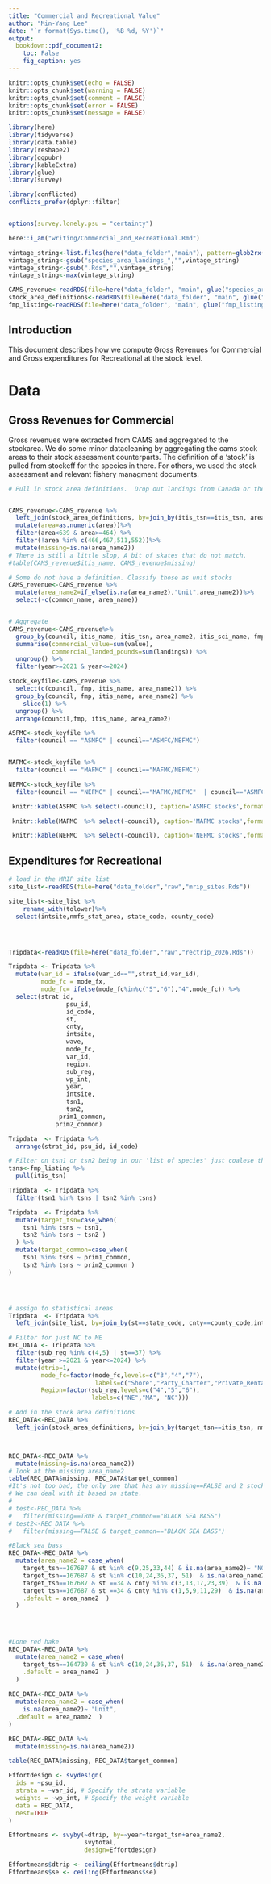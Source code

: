```yaml
---
title: "Commercial and Recreational Value"
author: "Min-Yang Lee"
date: "`r format(Sys.time(), '%B %d, %Y')`" 
output: 
  bookdown::pdf_document2:
    toc: False
    fig_caption: yes
---
```


```r
knitr::opts_chunk$set(echo = FALSE)
knitr::opts_chunk$set(warning = FALSE)
knitr::opts_chunk$set(comment = FALSE)
knitr::opts_chunk$set(error = FALSE)
knitr::opts_chunk$set(message = FALSE)

library(here)
library(tidyverse)
library(data.table)
library(reshape2)
library(ggpubr)
library(kableExtra)
library(glue)
library(survey)

library(conflicted)
conflicts_prefer(dplyr::filter)


options(survey.lonely.psu = "certainty")

```


```r
here::i_am("writing/Commercial_and_Recreational.Rmd")

vintage_string<-list.files(here("data_folder","main"), pattern=glob2rx("species_area_landings_*Rds"))
vintage_string<-gsub("species_area_landings_","",vintage_string)
vintage_string<-gsub(".Rds","",vintage_string)
vintage_string<-max(vintage_string)

CAMS_revenue<-readRDS(file=here("data_folder", "main", glue("species_area_landings_{vintage_string}.Rds")))
stock_area_definitions<-readRDS(file=here("data_folder", "main", glue("stock_area_definitions_{vintage_string}.Rds")))
fmp_listing<-readRDS(file=here("data_folder", "main", glue("fmp_listing_{vintage_string}.Rds")))

```

## Introduction

This document describes how we compute Gross Revenues for Commercial and Gross expenditures for Recreational at the stock level.

# Data




## Gross Revenues for Commercial

Gross revenues were extracted from CAMS and aggregated to the stockarea. We do some minor datacleaning by aggregating the cams stock areas to their stock assessment counterparts.  The definition of a 'stock' is pulled from stockeff for the species in there. For others, we used the stock assessment and relevant fishery managment documents.

```r

# Pull in stock area definitions.  Drop out landings from Canada or the 700s.


CAMS_revenue<-CAMS_revenue %>%
  left_join(stock_area_definitions, by=join_by(itis_tsn==itis_tsn, area==area))%>%
  mutate(area=as.numeric(area))%>%
  filter(area<639 & area>=464) %>%
  filter(!area %in% c(466,467,511,552))%>%
  mutate(missing=is.na(area_name2))
# There is still a little slop, A bit of skates that do not match. 
#table(CAMS_revenue$itis_name, CAMS_revenue$missing)

# Some do not have a definition. Classify those as unit stocks
CAMS_revenue<-CAMS_revenue %>%
  mutate(area_name2=if_else(is.na(area_name2),"Unit",area_name2))%>%
  select(-c(common_name, area_name))


# Aggregate
CAMS_revenue<-CAMS_revenue%>%
  group_by(council, itis_name, itis_tsn, area_name2, itis_sci_name, fmp, year) %>%
  summarise(commercial_value=sum(value),
            commercial_landed_pounds=sum(landings)) %>%
  ungroup() %>%
  filter(year>=2021 & year<=2024)

```


```r
stock_keyfile<-CAMS_revenue %>%
  select(c(council, fmp, itis_name, area_name2)) %>%
  group_by(council, fmp, itis_name, area_name2) %>% 
    slice(1) %>%
  ungroup() %>%
  arrange(council,fmp, itis_name, area_name2)

ASFMC<-stock_keyfile %>%
  filter(council == "ASMFC" | council=="ASMFC/NEFMC")


MAFMC<-stock_keyfile %>%
  filter(council == "MAFMC" | council=="MAFMC/NEFMC")

NEFMC<-stock_keyfile %>%
  filter(council == "NEFMC" | council=="MAFMC/NEFMC"  | council=="ASMFC/NEFMC")

```

```r
 knitr::kable(ASFMC %>% select(-council), caption='ASMFC stocks',format.args = list(big.mark = ","), digits=1, align=c("l", "l","r") ) 

```

```r
 knitr::kable(MAFMC  %>% select(-council), caption='MAFMC stocks',format.args = list(big.mark = ","), digits=1, align=c("l", "l","r") ) 

```

```r

 knitr::kable(NEFMC  %>% select(-council), caption='NEFMC stocks',format.args = list(big.mark = ","), digits=1, align=c("l", "l","r") ) 

```



## Expenditures for Recreational

```r
# load in the MRIP site list
site_list<-readRDS(file=here("data_folder","raw","mrip_sites.Rds"))

site_list<-site_list %>%
    rename_with(tolower)%>%
  select(intsite,nmfs_stat_area, state_code, county_code)




Tripdata<-readRDS(file=here("data_folder","raw","rectrip_2026.Rds"))

Tripdata <- Tripdata %>% 
  mutate(var_id = ifelse(var_id=="",strat_id,var_id),
         mode_fc = mode_fx,
         mode_fc= ifelse(mode_fc%in%c("5","6"),"4",mode_fc)) %>%
  select(strat_id,
                psu_id,
                id_code,
                st,
                cnty,
                intsite,
                wave,
                mode_fc,
                var_id,
                region, 
                sub_reg,
                wp_int,
                year, 
                intsite,
                tsn1,
                tsn2, 
              prim1_common,
             prim2_common) 

Tripdata  <- Tripdata %>% 
  arrange(strat_id, psu_id, id_code) 

# Filter on tsn1 or tsn2 being in our 'list of species' just coalese them into 1.
tsns<-fmp_listing %>%
  pull(itis_tsn)

Tripdata  <- Tripdata %>% 
  filter(tsn1 %in% tsns | tsn2 %in% tsns)

Tripdata  <- Tripdata %>% 
  mutate(target_tsn=case_when(
    tsn1 %in% tsns ~ tsn1,
    tsn2 %in% tsns ~ tsn2 )
  ) %>%
  mutate(target_common=case_when(
    tsn1 %in% tsns ~ prim1_common,
    tsn2 %in% tsns ~ prim2_common )
)




# assign to statistical areas
Tripdata  <- Tripdata %>% 
  left_join(site_list, by=join_by(st==state_code, cnty==county_code,intsite==intsite))

# Filter for just NC to ME
REC_DATA <- Tripdata %>% 
  filter(sub_reg %in% c(4,5) | st==37) %>%
  filter(year >=2021 & year<=2024) %>%
  mutate(dtrip=1,
         mode_fc=factor(mode_fc,levels=c("3","4","7"),
                        labels=c("Shore","Party_Charter","Private_Rental")),
         Region=factor(sub_reg,levels=c("4","5","6"),
                       labels=c("NE","MA", "NC")))

# Add in the stock area definitions
REC_DATA<-REC_DATA %>%
  left_join(stock_area_definitions, by=join_by(target_tsn==itis_tsn, nmfs_stat_area==area))



REC_DATA<-REC_DATA %>%
  mutate(missing=is.na(area_name2))
# look at the missing area_name2
table(REC_DATA$missing, REC_DATA$target_common)
#It's not too bad, the only one that has any missing==FALSE and 2 stock areas is Black Sea Bass.
# We can deal with it based on state.
# 
# test<-REC_DATA %>% 
#   filter(missing==TRUE & target_common=="BLACK SEA BASS")
# test2<-REC_DATA %>% 
#   filter(missing==FALSE & target_common=="BLACK SEA BASS")

#Black sea bass
REC_DATA<-REC_DATA %>%
  mutate(area_name2 = case_when(
    target_tsn==167687 & st %in% c(9,25,33,44) & is.na(area_name2)~ "NORTH",
    target_tsn==167687 & st %in% c(10,24,36,37, 51)  & is.na(area_name2) ~ "SOUTH",
    target_tsn==167687 & st ==34 & cnty %in% c(3,13,17,23,39)  & is.na(area_name2) ~ "NORTH",
    target_tsn==167687 & st ==34 & cnty %in% c(1,5,9,11,29)  & is.na(area_name2)~ "SOUTH",
    .default = area_name2  )
  )
           



#Lone red hake
REC_DATA<-REC_DATA %>%
  mutate(area_name2 = case_when(
    target_tsn==164730 & st %in% c(10,24,36,37, 51)  & is.na(area_name2) ~ "SOUTHERN",
    .default = area_name2  )
  )
           
REC_DATA<-REC_DATA %>%
  mutate(area_name2 = case_when(
    is.na(area_name2)~ "Unit",
  .default = area_name2  )
)

REC_DATA<-REC_DATA %>%
  mutate(missing=is.na(area_name2))

table(REC_DATA$missing, REC_DATA$target_common)

```
```r

Effortdesign <- svydesign(
  ids = ~psu_id, 
  strata = ~var_id, # Specify the strata variable
  weights = ~wp_int, # Specify the weight variable
  data = REC_DATA,
  nest=TRUE
)

Effortmeans <- svyby(~dtrip, by=~year+target_tsn+area_name2,
                     svytotal,
                     design=Effortdesign)

Effortmeans$dtrip <- ceiling(Effortmeans$dtrip)
Effortmeans$se <- ceiling(Effortmeans$se)



```

